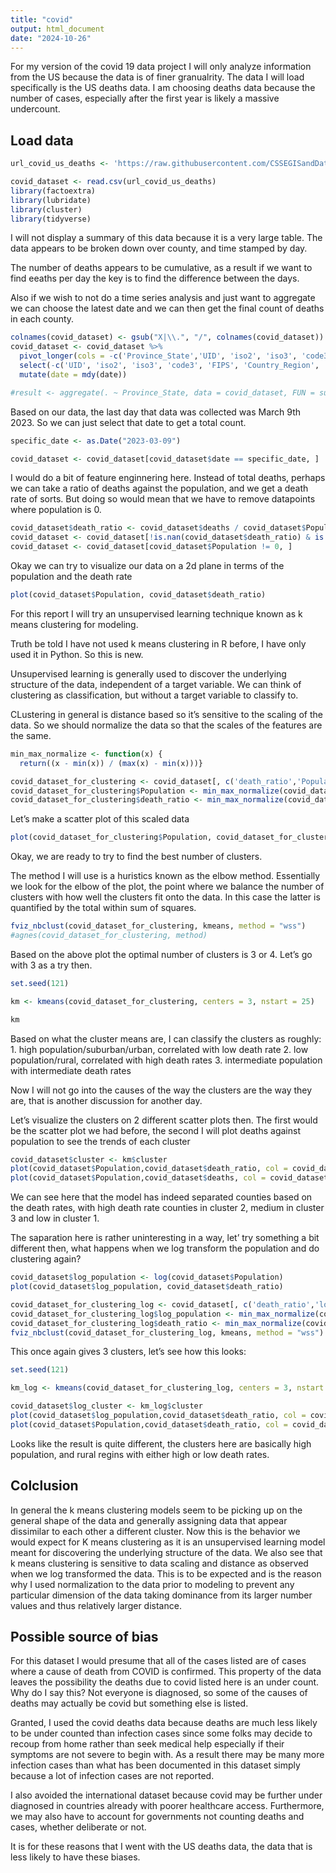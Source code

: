 ---
title: "covid"
output: html_document
date: "2024-10-26"
---

For my version of the covid 19 data project I will only analyze information from the US because the data is of finer granualrity. The data I will load specifically is the US deaths data. I am choosing deaths data because the number of cases, especially after the first year is likely a massive undercount. 

## Load data
```{r load data}
url_covid_us_deaths <- 'https://raw.githubusercontent.com/CSSEGISandData/COVID-19/master/csse_covid_19_data/csse_covid_19_time_series/time_series_covid19_deaths_US.csv'

covid_dataset <- read.csv(url_covid_us_deaths)
library(factoextra)
library(lubridate)
library(cluster)
library(tidyverse)
```

I will not display a summary of this data because it is a very large table. The data appears to be broken down over county, and time stamped by day. 

The number of deaths appears to be cumulative, as a result if we want to find eeaths per day the key is to find the difference between the days. 

Also if we wish to not do a time series analysis and just want to aggregate we can choose the latest date and we can then get the final count of deaths in each county. 

```{r aggregate_by_state}
colnames(covid_dataset) <- gsub("X|\\.", "/", colnames(covid_dataset))
covid_dataset <- covid_dataset %>%
  pivot_longer(cols = -c('Province_State','UID', 'iso2', 'iso3', 'code3', 'FIPS', 'Country_Region', 'Admin2', 'Lat', 'Long_', 'Combined_Key', 'Population'), names_to = 'date', values_to = 'deaths') %>%
  select(-c('UID', 'iso2', 'iso3', 'code3', 'FIPS', 'Country_Region', 'Lat', 'Long_'))%>%
  mutate(date = mdy(date))

#result <- aggregate(. ~ Province_State, data = covid_dataset, FUN = sum)
```

Based on our data, the last day that data was collected was March 9th 2023. So we can just select that date to get a total count. 

```{r select_latest_date}
specific_date <- as.Date("2023-03-09")

covid_dataset <- covid_dataset[covid_dataset$date == specific_date, ]
```

I would do a bit of feature enginnering here. Instead of total deaths, perhaps we can take a ratio of deaths against the population, and we get a death rate of sorts. But doing so would mean that we have to remove datapoints where population is 0. 

```{r select_death_ratio}
covid_dataset$death_ratio <- covid_dataset$deaths / covid_dataset$Population
covid_dataset <- covid_dataset[!is.nan(covid_dataset$death_ratio) & is.finite(covid_dataset$death_ratio),]
covid_dataset <- covid_dataset[covid_dataset$Population != 0, ]
```
Okay we can try to visualize our data on a 2d plane in terms of the population and the death rate
```{r scatter_plot}
plot(covid_dataset$Population, covid_dataset$death_ratio) 
```

For this report I will try an unsupervised learning technique known as k means clustering for modeling.  

Truth be told I have not used k means clustering in R before, I have only used it in Python. So this is new. 

Unsupervised learning is generally used to discover the underlying structure of the data, independent of a target variable. We can think of clustering as classification, but without a target variable to classify to.  

CLustering in general is distance based so it's sensitive to the scaling of the data. So we should normalize the data so that the scales of the features are the same. 

```{r normalize_function}
min_max_normalize <- function(x) {
  return((x - min(x)) / (max(x) - min(x)))}
```

```{r scaling}
covid_dataset_for_clustering <- covid_dataset[, c('death_ratio','Population')]
covid_dataset_for_clustering$Population <- min_max_normalize(covid_dataset_for_clustering$Population)
covid_dataset_for_clustering$death_ratio <- min_max_normalize(covid_dataset_for_clustering$death_ratio)
```
Let's make a scatter plot of this scaled data
```{r scaled_scatter_plot}
plot(covid_dataset_for_clustering$Population, covid_dataset_for_clustering$death_ratio) 
```
Okay, we are ready to try to find the best number of clusters. 

The method I will use is a huristics known as the elbow method. Essentially we look for the elbow of the plot, the point where we balance the number of clusters with how well the clusters fit onto the data. In this case the latter is quantified by the total within sum of squares. 
```{r elbow_plot}
fviz_nbclust(covid_dataset_for_clustering, kmeans, method = "wss")
#agnes(covid_dataset_for_clustering, method)
```
Based on the above plot the optimal number of clusters is 3 or 4. Let's go with 3 as a try then.
```{r k_means}
set.seed(121)

km <- kmeans(covid_dataset_for_clustering, centers = 3, nstart = 25)

km
```
Based on what the cluster means are, I can classify the clusters as roughly:
1. high population/suburban/urban, correlated with low death rate
2. low population/rural, correlated with high death rates
3. intermediate population with intermediate death rates

Now I will not go into the causes of the way the clusters are the way they are, that is another discussion for another day. 

Let's visualize the clusters on 2 different scatter plots then. The first would be the scatter plot we had before, the second I will plot deaths against population to see the trends of each cluster
```{r cluster_assignment_back_into_original_data}
covid_dataset$cluster <- km$cluster
plot(covid_dataset$Population,covid_dataset$death_ratio, col = covid_dataset$cluster)
plot(covid_dataset$Population,covid_dataset$deaths, col = covid_dataset$cluster)
```
We can see here that the model has indeed separated counties based on the death rates, with high death rate counties in cluster 2, medium in cluster 3 and low in cluster 1. 

The saparation here is rather uninteresting in a way, let' try something a bit different then, what happens when we log transform the population and do clustering again?

```{r log_transform_population}
covid_dataset$log_population <- log(covid_dataset$Population)
plot(covid_dataset$log_population, covid_dataset$death_ratio) 
```
```{r scale_log}
covid_dataset_for_clustering_log <- covid_dataset[, c('death_ratio','log_population')]
covid_dataset_for_clustering_log$log_population <- min_max_normalize(covid_dataset_for_clustering_log$log_population)
covid_dataset_for_clustering_log$death_ratio <- min_max_normalize(covid_dataset_for_clustering_log$death_ratio)
fviz_nbclust(covid_dataset_for_clustering_log, kmeans, method = "wss")
```
This once again gives 3 clusters, let's see how this looks:
```{r log_kmeans}
set.seed(121)

km_log <- kmeans(covid_dataset_for_clustering_log, centers = 3, nstart = 22)
```

```{r log_scatter_plot}
covid_dataset$log_cluster <- km_log$cluster
plot(covid_dataset$log_population,covid_dataset$death_ratio, col = covid_dataset$log_cluster)
plot(covid_dataset$Population,covid_dataset$death_ratio, col = covid_dataset$log_cluster)
```
Looks like the result is quite different, the clusters here are basically high population, and rural regins with either high or low death rates. 

## Colclusion

In general the k means clustering models seem to be picking up on the general shape of the data and generally assigning data that appear dissimilar to each other a different cluster. Now this is the behavior we would expect for K means clustering as it is an unsupervised learning model meant for discovering the underlying structure of the data. We also see that k means clustering is sensitive to data scaling and distance as observed when we log transformed the data. This is to be expected and is the reason why I used normalization to the data prior to modeling to prevent any particular dimension of the data taking dominance from its larger number values and thus relatively larger distance.  

## Possible source of bias

For this dataset I would presume that all of the cases listed are of cases where a cause of death from COVID is confirmed. This property of the data leaves the possibility the deaths due to covid listed here is an under count. Why do I say this? Not everyone is diagnosed, so some of the causes of deaths may actually be covid but something else is listed. 

Granted, I used the covid deaths data because deaths are much less likely to be under counted than infection cases since some folks may decide to recoup from home rather than seek medical help especially if their symptoms are not severe to begin with. As a result there may be many more infection cases than what has been documented in this dataset simply because a lot of infection cases are not reported. 

I also avoided the international dataset because covid may be further under diagnosed in countries already with poorer healthcare access. Furthermore, we may also have to account for governments not counting deaths and cases, whether deliberate or not.

It is for these reasons that I went with the US deaths data, the data that is less likely to have these biases. 